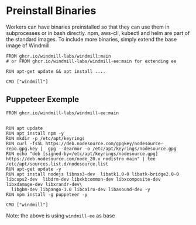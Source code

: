 # Preinstall Binaries

Workers can have binaries preinstalled so that they can use them in subprocesses or in bash directly. npm, aws-cli, kubectl and helm are part of the standard images. To include more binaries, simply extend the base image of Windmill.

```
FROM ghcr.io/windmill-labs/windmill:main
# or FROM ghcr.io/windmill-labs/windmill-ee:main for extending ee

RUN apt-get update && apt install ....

CMD ["windmill"]
```

## Puppeteer Exemple

```
FROM ghcr.io/windmill-labs/windmill-ee:main


RUN apt update
RUN apt install npm -y
RUN mkdir -p /etc/apt/keyrings
RUN curl -fsSL https://deb.nodesource.com/gpgkey/nodesource-repo.gpg.key |  gpg --dearmor -o /etc/apt/keyrings/nodesource.gpg
RUN echo "deb [signed-by=/etc/apt/keyrings/nodesource.gpg] https://deb.nodesource.com/node_20.x nodistro main" | tee /etc/apt/sources.list.d/nodesource.list
RUN apt-get update -y
RUN apt install nodejs libnss3-dev  libatk1.0-0 libatk-bridge2.0-0 libcups2-dev  libdrm-dev libxkbcommon-dev libxcomposite-dev libxdamage-dev libxrandr-dev\
  libgbm-dev libpango-1.0 libcairo-dev libasound-dev -y
RUN npm install -g puppeteer -y

CMD ["windmill"]
```

Note: the above is using `windmill-ee` as base
